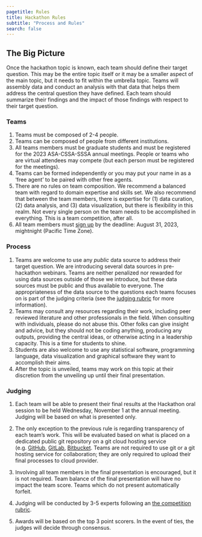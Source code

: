 ```yaml
---
pagetitle: Rules
title: Hackathon Rules
subtitle: "Process and Rules"
search: false
---
```


## The Big Picture

Once the hackathon topic is known, each team should define their target question. This may be the entire topic itself or it may be a smaller aspect of the main topic, but it needs to fit within the umbrella topic. Teams will assembly data and conduct an analysis with that data that helps them address the central question they have defined. Each team should summarize their findings and the impact of those findings with respect to their target question. 


### Teams

1. Teams must be composed of 2-4 people.
1. Teams can be composed of people from different institutions. 
1. All teams members must be graduate students and must be registered for the 2023 ASA-CSSA-SSSA annual meetings. People or teams who are virtual attendees may compete (but each person must be registered for the meetings). 
1. Teams can be formed independently or you may put your name in as a 'free agent' to be paired with other free agents.
1. There are no rules on team composition. We recommend a balanced team with regard to domain expertise and skills set. We also recommend that between the team members, there is expertise for (1) data curation, (2) data analysis, and (3) data visualization, but there is flexibility in this realm. Not every single person on the team needs to be accomplished in everything. This is a team competition, after all. 
1. All team members must [sign up](https://docs.google.com/forms/d/e/1FAIpQLSeys2dgnkU-nnDe0ugtLVRSranSPa5mFAixZhxeiJSFAwDrqQ/viewform?usp=sf_link) by the deadline: August 31, 2023, mightnight (Pacific Time Zone). 


### Process

1. Teams are welcome to use any *public* data source to address their target question. We are introducing several data sources in pre-hackathon webinars. Teams are neither penalized nor rewarded for using data sources outside of those we introduce, but these data sources must be public and thus available to everyone. The appropriateness of the data source to the questions each teams focuses on is part of the judging criteria (see the [judging rubric]() for more information). 
1. Teams may consult any resources regarding their work, including peer reviewed literature and other professionals in the field. When consulting with individuals, please do not abuse this. Other folks can give insight and advice, but they should not be coding anything, producing any outputs, providing the central ideas, or otherwise acting in a leadership capacity. This is a time for students to shine. 
1. Students are also welcome to use any statistical software, programming language, data visualization and graphical software they want to accomplish their aims. 
1. After the topic is unveiled, teams may work on this topic at their discretion from the unveiling up until their final presentation. 


### Judging


1. Each team will be able to present their final results at the Hackathon oral session to be held Wednesday, November 1 at the annual meeting. Judging will be based on what is presented only.

1. The only exception to the previous rule is regarding transparency of each team's work. This will be evaluated based on what is placed on a dedicated public git repository on a git cloud hosting service (e.g. [GitHub](https://github.com/), [GitLab](https://about.gitlab.com/), [Bitbucket](https://bitbucket.org). Teams are not required to use git or a git hosting service for collaboration; they are only required to upload their final processes to cloud provider. 

1. Involving all team members in the final presentation is encouraged, but it is not required. Team balance of the final presentation will have no impact the team score. Teams which do not present automatically forfeit. 

1. Judging will be conducted by 3-5 experts following an [the competition rubric](rubric.qmd).

1. Awards will be based on the top 3 point scorers. In the event of ties, the judges will decide through consensus.
 

